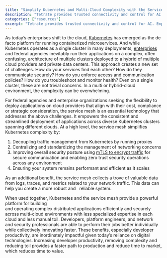 ```yaml
---
title: "Simplify Kubernetes and Multi-Cloud Complexity with the Service Mesh"
description: "Tetrate provides trusted connectivity and control for AI. Empower developers while safeguarding the business. Built atop the proven Envoy proxy & Envoy AI Gateway."
categories: ["resources"]
excerpt: "Tetrate provides trusted connectivity and control for AI. Empower developers while safeguarding the business. Built atop the proven Envoy proxy & Envoy AI Gateway."
---
```


As today’s enterprises shift to the cloud, [Kubernetes](/faq/what-does-kubernetes-do/) has emerged as the de facto platform for running containerized microservices. And while Kubernetes operates as a single cluster in many deployments, [enterprises](/resource/service-mesh-handbook/) and federal agencies inevitably run their applications on a complex, often confusing, architecture of multiple clusters deployed to a hybrid of multiple cloud providers and private data centers. This approach creates a new set of challenges. How do your services find each other? How do they communicate securely? How do you enforce access and communication policies? How do you troubleshoot and monitor health? Even on a single cluster, these are not trivial concerns. In a multi or hybrid-cloud environment, the complexity can be overwhelming.

For federal agencies and enterprise organizations seeking the flexibility to deploy applications on cloud providers that align with their cost, compliance or strategic consideration, the service mesh is an essential technology that addresses the above challenges. It empowers the consistent and streamlined deployment of applications across diverse Kubernetes clusters spanning different clouds. At a high level, the service mesh simplifies Kubernetes complexity by:

1.  Decoupling traffic management from Kubernetes by running proxies
2.  Centralizing and standardizing the management of networking concerns
3.  Improving overall security posture using [mTLS to encrypt traffic](/learn/what-is-mtls/) for secure communication and enabling zero trust security operations across any environment
4.  Ensuring your system remains performant and efficient as it scales

As an additional benefit, the service mesh collects a trove of valuable data from logs, traces, and metrics related to your network traffic. This data can help you create a more robust and   reliable system.

When used together, Kubernetes and the service mesh provide a powerful platform for building  
and operating complex distributed applications efficiently and securely across multi-cloud environments with less specialized expertise in each cloud and less manual toil. Developers, platform engineers, and network and security professionals are able to perform their jobs better individually while collectively innovating faster. These benefits, especially developer productivity, are inordinately impactful given today’s reliance on digital technologies. Increasing developer productivity, removing complexity and reducing toil provides a faster path to production and reduce time to market, which reduces time to value.